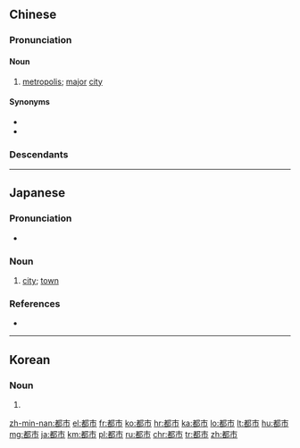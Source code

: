 ==Chinese==
{{zh-forms|[[capital]]<br>[[metropolis]]|[[market]]<br>[[city]]}}

===Pronunciation===
{{zh-pron
|m=dūshì
|c=dou1 si5
|h=pfs=tû-sṳ
|mn=to͘-chhī
|ma=Zh-dushì.ogg
|cat=n
}}

====Noun====
{{zh-noun}}

# [[metropolis]]; [[major]] [[city]]

====Synonyms====
* {{zh-l|都會}}
* {{zh-l|都邑}}

===Descendants===
{{CJKV||とし|도시}}

{{zh-cat|Advanced}}

----

==Japanese==
{{ja-kanjitab|と|し|yomi=on}}

===Pronunciation===
* {{ja-pron|とし|y=o|acc=1|acc_ref=NHK}}

===Noun===
{{ja-noun|とし}}

# [[city]]; [[town]]

===References===
<references/>
* {{R:Shogakukan}}

----

==Korean==
{{ko-hanjatab|}}

===Noun===
{{ko-noun|hj|hangeul=도시}}

# {{hanja form of|도시|[[city]]}}

[[zh-min-nan:都市]]
[[el:都市]]
[[fr:都市]]
[[ko:都市]]
[[hr:都市]]
[[ka:都市]]
[[lo:都市]]
[[lt:都市]]
[[hu:都市]]
[[mg:都市]]
[[ja:都市]]
[[km:都市]]
[[pl:都市]]
[[ru:都市]]
[[chr:都市]]
[[tr:都市]]
[[zh:都市]]